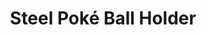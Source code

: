 ---
title: "Steel Poké Ball Holder"
meta_title: "Steel Poké Ball Holder craft"
description: "Craft de Steel Poké Ball Holder"
rank: "s"
draft: false
name: "Steel Poké Ball Holder"
recipe_img: "https://wiki.pokexgames.com/images/0/09/Steel-Pok%C3%A9-Ball-Holder.gif"
level: 113
craft_time: 518400
result: 1
value_npc: 1
ingredients:
  - name: "Darkrai Essences"
    quantity: 9000
    item_img: "https://wiki.pokexgames.com/images/0/01/Darkrai-Essence.gif"
    value_npc: 1
  - name: "Empty Nightmare Balls"
    quantity: 100
    item_img: "https://wiki.pokexgames.com/images/e/e3/Nightmare_Ball.png"
    value_npc: 1
  - name: "Lovely Topknots"
    quantity: 65
    item_img: "https://wiki.pokexgames.com/images/e/e9/Lovely_Topknot.png"
    value_npc: 1
  - name: "Savage Fins"
    quantity: 40
    item_img: "https://wiki.pokexgames.com/images/9/9e/Savage_Fin.png"
    value_npc: 1
  - name: "Sand Pouch"
    quantity: 40
    item_img: "https://wiki.pokexgames.com/images/b/bf/Sand_Pouch.png"
    value_npc: 1
  - name: "Corrupted Champion Belts"
    quantity: 40
    item_img: "https://wiki.pokexgames.com/images/6/6b/Corrupted-Belt-of-Champion.gif"
    value_npc: 1
  - name: "Bagworm Stones"
    quantity: 10
    item_img: "https://wiki.pokexgames.com/images/3/39/Bagworm_Stone.png"
    value_npc: 1
  - name: "Giant Tusks"
    quantity: 3
    item_img: "https://wiki.pokexgames.com/images/a/a2/Giant_Tusk.png"
    value_npc: 1
---